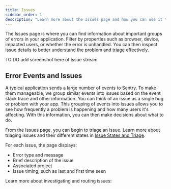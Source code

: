```yaml
---
title: Issues
sidebar_order: 1
description: "Learn more about the Issues page and how you can use it to efficiently triage issues."
---
```


The Issues page is where you can find information about important groups of errors in your application. Filter by properties such as browser, device, impacted users, or whether the error is unhandled. You can then inspect issue details to better understand the problem and [triage](/product/error-monitoring/issue-details/) effectively.

TO DO add screenshot here of issue stream


## Error Events and Issues

A typical application sends a large number of events to Sentry. To make them manageable, we group similar events into issues based on the event stack trace and other information. You can think of an issue as a single bug or problem with your app. This grouping of events into issues allows you to see how frequently a problem is happening and how many users it's affecting. With this information, you can then make decisions about what to do.

From the Issues page, you can begin to triage an issue. Learn more about triaging issues and their different states in [Issue States and Triage](/product/error-monitoring/states-triage/).

For each issue, the page displays:

- Error type and message
- Brief description of the issue
- Associated project
- Issue timing, such as last and first time seen



Learn more about investigating and routing issues:

<PageGrid />
